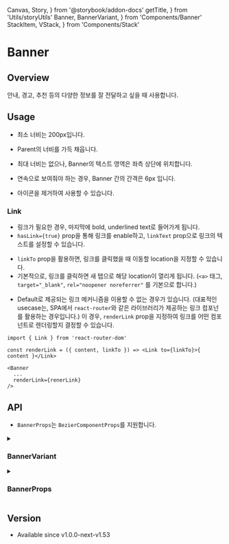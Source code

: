   Canvas,
  Story,
} from '@storybook/addon-docs'
  getTitle,
} from 'Utils/storyUtils'
  Banner,
  BannerVariant,
} from 'Components/Banner'
  StackItem,
  VStack,
} from 'Components/Stack'

# Banner

## Overview

안내, 경고, 추천 등의 다양한 정보를 잘 전달하고 싶을 때 사용합니다.

<Canvas>
  <Story id="components-banner--overview" />
</Canvas>

## Usage

- 최소 너비는 200px입니다.

<Canvas>
  <Story id="components-banner--usage-min-width" />
</Canvas>

- Parent의 너비를 가득 채웁니다.

<Canvas>
  <Story id="components-banner--usage-full-width" />
</Canvas>

- 최대 너비는 없으나, Banner의 텍스트 영역은 좌측 상단에 위치합니다.

<Canvas>
  <Story id="components-banner--usage-max-width" />
</Canvas>

- 연속으로 보여줘야 하는 경우, Banner 간의 간격은 6px 입니다.

<Canvas>
  <Story id="components-banner--usage-consecutive" />
</Canvas>

- 아이콘을 제거하여 사용할 수 있습니다.

<Canvas>
  <Story id="components-banner--usage-no-icon" />
</Canvas>

### Link

- 링크가 필요한 경우, 마지막에 bold, underlined text로 들어가게 됩니다.
- `hasLink={true}` prop을 통해 링크를 enable하고, `linkText` prop으로 링크의 텍스트를 설정할 수 있습니다.

<Canvas>
  <Story id="components-banner--usage-link" />
</Canvas>

- `linkTo` prop을 활용하면, 링크를 클릭했을 때 이동할 location을 지정할 수 있습니다.
- 기본적으로, 링크를 클릭하면 새 탭으로 해당 location이 열리게 됩니다. (`<a>` 태그, `target="_blank"`, `rel="noopener noreferrer"` 를 기본으로 합니다.)

<Canvas>
  <Story id="components-banner--usage-link-to" />
</Canvas>

- Default로 제공되는 링크 메커니즘을 이용할 수 없는 경우가 있습니다. (대표적인 usecase는, SPA에서 `react-router`와 같은 라이브러리가 제공하는 링크 컴포넌를 활용하는 경우입니다.) 이 경우, `renderLink` prop을 지정하여 링크를 어떤 컴포넌트로 렌더링할지 결정할 수 있습니다.

```tsx
import { Link } from 'react-router-dom'

const renderLink = ({ content, linkTo }) => <Link to={linkTo}>{ content }</Link>

<Banner
  ...
  renderLink={renerLink}
/>
```

## API

- `BannerProps`는 `BezierComponentProps`를 지원합니다.

<details>
<summary><h3>BannerVariant</h3></summary>

```ts
enum BannerVariant {
  Default,
  Blue,
  Cobalt,
  Green,
  Orange,
  Red,
  Alt,
}
```
</details>

<details>
<summary><h3>BannerProps</h3></summary>

```ts
interface BannerProps {
  /**
   * The name of icon to display at the top left of the banner.
   *
   * If `null` is given, no icon will be displayed.
   */
  icon: IconName | null

  /**
   * Whether to display link at the end of banner content.
   *
   * @default false
   */
  hasLink?: boolean

  /**
   * The link content.
   *
   * This will be displayed as bold, underline text at the end of content.
   *
   * @remarks
   * `hasLink` props should be given `true` to enable the link.
   */
  linkText?: string

  /**
   * The location (href) of the link.
   *
   * By default, the link will be opened in a new tab. (`target="_blank"`)
   * To specify a different behavior, use `renderLink` prop to render the link as a custom component.
   *
   * @remarks
   * `hasLink` props should be given `true` to enable the link.
   */
  linkTo?: string

  /**
   * Specifies how to render the link.
   *
   * @default
   * renders link as an `<a>` tag with `target="_blank"` attribute.
   */
  renderLink?: (props: {
    content: ReactNode
    linkTo?: string
  }) => JSX.Element

  /**
   * Specifies which icon button to display at the top right of the banner.
   */
  actionIcon?: IconName

  /**
   * Handler to be executed when the action icon button is clicked.
   */
  onClickAction?: ButtonProps['onClick']
}
```
</details>

## Version

- Available since v1.0.0-next-v1.53
